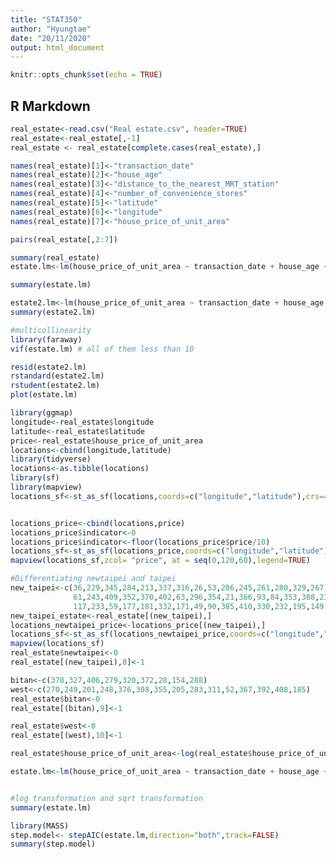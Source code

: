 ```yaml
---
title: "STAT350"
author: "Hyungtae"
date: "20/11/2020"
output: html_document
---
```


```r
knitr::opts_chunk$set(echo = TRUE)
```

## R Markdown


```r
real_estate<-read.csv("Real estate.csv", header=TRUE)
real_estate<-real_estate[,-1]
real_estate <- real_estate[complete.cases(real_estate),]

names(real_estate)[1]<-"transaction_date"
names(real_estate)[2]<-"house_age"
names(real_estate)[3]<-"distance_to_the_nearest_MRT_station"
names(real_estate)[4]<-"number_of_convenience_stores"
names(real_estate)[5]<-"latitude"
names(real_estate)[6]<-"longitude"
names(real_estate)[7]<-"house_price_of_unit_area"

pairs(real_estate[,2:7])

summary(real_estate)
estate.lm<-lm(house_price_of_unit_area ~ transaction_date + house_age + distance_to_the_nearest_MRT_station + number_of_convenience_stores + latitude + longitude,data=real_estate)

summary(estate.lm)

estate2.lm<-lm(house_price_of_unit_area ~ transaction_date + house_age + distance_to_the_nearest_MRT_station + number_of_convenience_stores + latitude, data=real_estate)
summary(estate2.lm)

#multicollinearity
library(faraway)
vif(estate.lm) # all of them less than 10 

resid(estate2.lm)
rstandard(estate2.lm)
rstudent(estate2.lm)
plot(estate.lm)

library(ggmap)
longitude<-real_estate$longitude
latitude<-real_estate$latitude
price<-real_estate$house_price_of_unit_area
locations<-cbind(longitude,latitude)
library(tidyverse)
locations<-as.tibble(locations)
library(sf)
library(mapview)
locations_sf<-st_as_sf(locations,coords=c("longitude","latitude"),crs=4326)


locations_price<-cbind(locations,price)
locations_price$indicator<-0
locations_price$indicator<-floor(locations_price$price/10)
locations_sf<-st_as_sf(locations_price,coords=c("longitude","latitude"),crs=4326)
mapview(locations_sf,zcol= "price", at = seq(0,120,60),legend=TRUE)

#Differentiating newtaipei and taipei
new_taipei<-c(36,229,345,284,213,337,316,26,53,206,245,261,280,329,267,305,119,368,254,399,347,37,
              61,243,409,352,370,402,63,296,354,21,366,93,84,353,388,235,389,303,395,250,348,256,
              117,233,59,177,181,332,171,49,90,385,410,330,232,195,149,383,60,293,310,230,94,331,252,56)
new_taipei_estate<-real_estate[(new_taipei),]
locations_newtaipei_price<-locations_price[(new_taipei),]
locations_sf<-st_as_sf(locations_newtaipei_price,coords=c("longitude","latitude"),crs=4326)
mapview(locations_sf)
real_estate$newtaipei<-0
real_estate[(new_taipei),8]<-1

bitan<-c(378,327,406,279,320,372,28,154,288)
west<-c(270,249,201,248,376,308,355,205,283,311,52,367,392,408,185)
real_estate$bitan<-0
real_estate[(bitan),9]<-1

real_estate$west<-0
real_estate[(west),10]<-1

real_estate$house_price_of_unit_area<-log(real_estate$house_price_of_unit_area)

estate.lm<-lm(house_price_of_unit_area ~ transaction_date + house_age + distance_to_the_nearest_MRT_station + number_of_convenience_stores + latitude + longitude + newtaipei,data=real_estate)


#log transformation and sqrt transformation
summary(estate.lm)

library(MASS)
step.model<- stepAIC(estate.lm,direction="both",track=FALSE)
summary(step.model)
```


